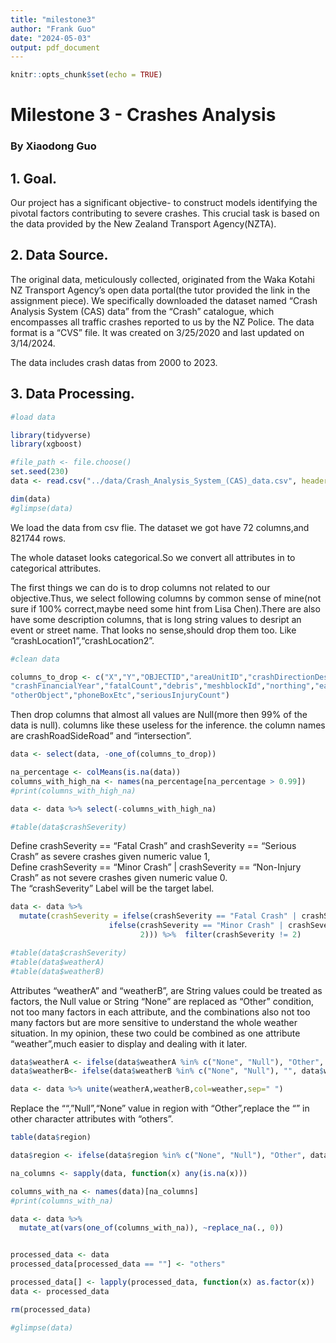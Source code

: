 ```yaml
---
title: "milestone3"
author: "Frank Guo"
date: "2024-05-03"
output: pdf_document
---
```


```r
knitr::opts_chunk$set(echo = TRUE)
```
# Milestone 3 - Crashes Analysis
### By Xiaodong Guo

## 1. Goal.   

Our project has a significant objective- to construct models identifying the pivotal factors contributing to severe crashes. This crucial task is based on the data provided by the New Zealand Transport Agency(NZTA).    


## 2. Data Source.   

The original data, meticulously collected, originated from the Waka Kotahi NZ Transport Agency's open data portal(the tutor provided the link in the assignment piece). We specifically downloaded the dataset named  “Crash Analysis System (CAS) data” from the “Crash” catalogue, which encompasses all traffic crashes reported to us by the NZ Police. The data format is a “CVS” file. It was created on 3/25/2020 and last updated on 3/14/2024.    

The data includes crash datas from 2000 to 2023.

## 3. Data Processing.   


```r
#load data

library(tidyverse)
library(xgboost)

#file_path <- file.choose()
set.seed(230)
data <- read.csv("../data/Crash_Analysis_System_(CAS)_data.csv", header = TRUE, sep = ",")

dim(data)
#glimpse(data)

```

We load the data from csv flie. The dataset we got have 72 columns,and 821744 rows.






The whole dataset looks categorical.So we convert all attributes in to categorical attributes. 


The first things we can do is to drop columns not related to our objective.Thus, we select following columns by common sense of mine(not sure if 100% correct,maybe need some hint from Lisa Chen).There are also have some description columns, that is long string values to desript an event or street name. That looks no sense,should drop them too. Like "crashLocation1","crashLocation2".
```r
#clean data

columns_to_drop <- c("X","Y","OBJECTID","areaUnitID","crashDirectionDescription","","crashDistance","tlaId","tlaName",
"crashFinancialYear","fatalCount","debris","meshblockId","northing","easting","objectThrownOrDropped","minorInjuryCount","crashLocation1","crashLocation2","directionRoleDescription",
"otherObject","phoneBoxEtc","seriousInjuryCount")
```

Then drop columns that almost all values are Null(more then 99% of the data is null). columns like these useless for the inference. the column names are crashRoadSideRoad" and "intersection".    

```r
data <- select(data, -one_of(columns_to_drop))

na_percentage <- colMeans(is.na(data))
columns_with_high_na <- names(na_percentage[na_percentage > 0.99])
#print(columns_with_high_na)

data <- data %>% select(-columns_with_high_na)

#table(data$crashSeverity)
```

Define crashSeverity == "Fatal Crash" and crashSeverity == "Serious Crash" as severe crashes given numeric value 1,    
Define crashSeverity == "Minor Crash" | crashSeverity == "Non-Injury Crash" as not severe crashes given numeric value 0.  
The "crashSeverity" Label will be the target label.     

```r
data <- data %>%
  mutate(crashSeverity = ifelse(crashSeverity == "Fatal Crash" | crashSeverity == "Serious Crash", 1,
                      ifelse(crashSeverity == "Minor Crash" | crashSeverity == "Non-Injury Crash", 0,
                             2))) %>%  filter(crashSeverity != 2)

#table(data$crashSeverity)
#table(data$weatherA)
#table(data$weatherB)
```


Attributes "weatherA" and "weatherB", are String values could be treated as factors, the Null value or String "None" are replaced as "Other" condition,
not too many factors in each attribute, and the combinations also not too many factors but  are more sensitive to understand the whole weather situation. In my opinion, these two could be combined as one attribute "weather",much easier to display and dealing with it later. 

```r
data$weatherA <- ifelse(data$weatherA %in% c("None", "Null"), "Other", data$weatherA)
data$weatherB<- ifelse(data$weatherB %in% c("None", "Null"), "", data$weatherB)

data <- data %>% unite(weatherA,weatherB,col=weather,sep=" ")
```

Replace the "","Null","None" value in region with "Other",replace the "" in other character attributes with "others".


```r
table(data$region)

data$region <- ifelse(data$region %in% c("None", "Null"), "Other", data$region)

na_columns <- sapply(data, function(x) any(is.na(x)))

columns_with_na <- names(data)[na_columns]
#print(columns_with_na)

data <- data %>%
  mutate_at(vars(one_of(columns_with_na)), ~replace_na(., 0))


processed_data <- data
processed_data[processed_data == ""] <- "others"

processed_data[] <- lapply(processed_data, function(x) as.factor(x))
data <- processed_data

rm(processed_data)

#glimpse(data)

```
